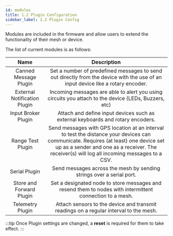```yaml
---
id: modules
title: 1.2 Plugin Configuration
sidebar_label: 1.2 Plugin Config
---
```

Modules are included in the firmware and allow users to extend the functionality of their mesh or device.

The list of current modules is as follows:

| Name | Description |
|:----:|:-----------:|
| Canned Message Plugin | Set a number of predefined messages to send out directly from the device with the use of an input device like a rotary encoder. |
| External Notification Plugin | Incoming messages are able to alert you using circuits you attach to the device (LEDs, Buzzers, etc) |
| Input Broker Plugin | Attach and define input devices such as external keyboards and rotary encoders. |
| Range Test Plugin | Send messages with GPS location at an interval to test the distance your devices can communicate. Requires (at least) one device set up as a sender and one as a receiver. The receiver(s) will log all incoming messages to a CSV. |
| Serial Plugin | Send messages across the mesh by sending strings over a serial port. |
| Store and Forward Plugin | Set a designated node to store messages and resend them to nodes with intermittent connection to a mesh. |
| Telemetry Plugin | Attach sensors to the device and transmit readings on a regular interval to the mesh. |

:::tip
Once Plugin settings are changed, a **reset** is required for them to take effect.
:::